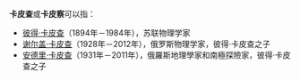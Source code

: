 '''卡皮查'''或'''卡皮察'''可以指：

*[[彼得·卡皮查|彼得·卡皮查]]（1894年－1984年），苏联物理学家
*[[谢尔盖·卡皮查|谢尔盖·卡皮查]]（1928年－2012年），俄罗斯物理学家，彼得·卡皮查之子
*[[安德里·卡皮查|安德里·卡皮查]]（1931年－2011年），俄羅斯地理學家和南極探險家，彼得·卡皮查之子

{{Disambig|Cat=三字人名消歧义}}